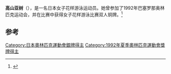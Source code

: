 {{Infobox swimmer
| name           = 高山亚树
| nationality    = {{JPN}}
| strokes        = [[花样游泳|花样游泳]]
| show-medals    = yes
| medaltemplates = 
{{MedalBronze | [[1992年夏季奥林匹克运动会|1992年 巴塞罗那]]|[[1992年夏季奥林匹克运动会花样游泳比赛|双人]]}}
}}

'''高山亚树'''（{{bd|1970年|3月12日||}}），是一名日本女子花样游泳运动员。她曾参加了1992年巴塞罗那奥林匹克运动会，并在比赛中获得女子花样游泳比赛双人铜牌。<ref>{{cite web |url=http://www.sports-reference.com/olympics/athletes/ok/fumiko-okuno-1.html |title=Fumiko Okuno Olympic Results |accessdate=22 May 2015 |work=sports-reference.com |archive-url=https://web.archive.org/web/20150721014115/http://www.sports-reference.com/olympics/athletes/ok/fumiko-okuno-1.html |archive-date=2015-07-21 |dead-url=yes }}</ref>

==参考==
{{reflist}}

[[Category:日本奧林匹克運動會銀牌得主|Category:日本奧林匹克運動會銀牌得主]]
[[Category:1992年夏季奧林匹克運動會獎牌得主|Category:1992年夏季奧林匹克運動會獎牌得主]]